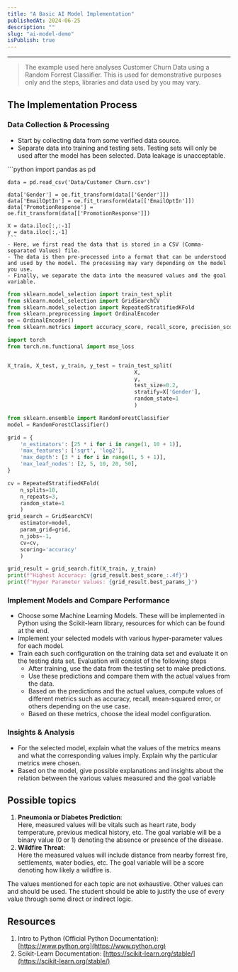 ```yaml
---
title: "A Basic AI Model Implementation"
publishedAt: 2024-06-25
description: ""
slug: "ai-model-demo"
isPublish: true
---
```



---

> The example used here analyses Customer Churn Data using a Random Forrest Classifier. This is used for demonstrative purposes only and the steps, libraries and data used by you may vary.

## The Implementation Process

### Data Collection & Processing

- Start by collecting data from some verified data source.
- ⁠⁠Separate data into training and testing sets. Testing sets will only be used after the model has been selected. Data leakage is unacceptable.

<CallOutForMDX 
    title="Example Code">
    ```python
    import pandas as pd

    data = pd.read_csv('Data/Customer Churn.csv')

    data['Gender'] = oe.fit_transform(data[['Gender']])
    data['EmailOptIn'] = oe.fit_transform(data[['EmailOptIn']])
    data['PromotionResponse'] = oe.fit_transform(data[['PromotionResponse']])

    X = data.iloc[:,:-1]
    y = data.iloc[:,-1]
    ```
    - Here, we first read the data that is stored in a CSV (Comma-separated Values) file. 
    - The data is then pre-processed into a format that can be understood and used by the model. The processing may vary depending on the model you use.
    - Finally, we separate the data into the measured values and the goal variable.
</CallOutForMDX>

```python
from sklearn.model_selection import train_test_split
from sklearn.model_selection import GridSearchCV
from sklearn.model_selection import RepeatedStratifiedKFold
from sklearn.preprocessing import OrdinalEncoder 
oe = OrdinalEncoder()
from sklearn.metrics import accuracy_score, recall_score, precision_score, f1_score

import torch
from torch.nn.functional import mse_loss
```

```python

X_train, X_test, y_train, y_test = train_test_split(
                                        X,
                                        y,
                                        test_size=0.2,
                                        stratify=X['Gender'],
                                        random_state=1
                                        )
```

```python
from sklearn.ensemble import RandomForestClassifier
model = RandomForestClassifier()

grid = { 
    'n_estimators': [25 * i for i in range(1, 10 + 1)], 
    'max_features': ['sqrt', 'log2'], 
    'max_depth': [3 * i for i in range(1, 5 + 1)], 
    'max_leaf_nodes': [2, 5, 10, 20, 50], 
}

cv = RepeatedStratifiedKFold(
    n_splits=10,
    n_repeats=3,
    random_state=1
    )
grid_search = GridSearchCV(
    estimator=model,
    param_grid=grid,
    n_jobs=-1,
    cv=cv,
    scoring='accuracy'
    )

grid_result = grid_search.fit(X_train, y_train)
print(f"Highest Accuracy: {grid_result.best_score_:.4f}")
print(f"Hyper Parameter Values: {grid_result.best_params_}")
```

### ⁠Implement Models and Compare Performance

- ⁠Choose some Machine Learning Models. These will be implemented in Python using the Scikit-learn library, resources for which can be found at the end.
- ⁠Implement your selected models with various hyper-parameter values for each model.
- ⁠Train each such configuration on the training data set and evaluate it on the testing data set. Evaluation will consist of the following steps
    - After training, use the data from the testing set to make predictions.
    - Use these predictions and compare them with the actual values from the data.
    - Based on the predictions and the actual values, compute values of different metrics such as accuracy, recall, mean-squared error, or others depending on the use case.
    - Based on these metrics, choose the ideal model configuration.

### Insights & Analysis

- ⁠For the selected model, explain what the values of the metrics means and what the corresponding values imply. Explain why the particular metrics were chosen.
- ⁠Based on the model, give possible explanations and insights about the relation between the various values measured and the goal variable


## Possible topics
1. **⁠Pneumonia or Diabetes Prediction**:  
	Here, measured values will be vitals such as heart rate, body temperature, previous medical history, etc. The goal variable will be a binary value (0 or 1) denoting the absence or presence of the disease.
2. **⁠Wildfire Threat**:  
	Here the measured values will include distance from nearby forrest fire, settlements, water bodies, etc. The goal variable will be a score denoting how likely a wildfire is.

The values mentioned for each topic are not exhaustive. Other values can and should be used. The student should be able to justify the use of every value through some direct or indirect logic.

## Resources

1. ⁠Intro to Python (Official Python Documentation): [https://www.python.org](https://www.python.org)
2. ⁠Scikit-Learn Documentation: [https://scikit-learn.org/stable/](https://scikit-learn.org/stable/)
